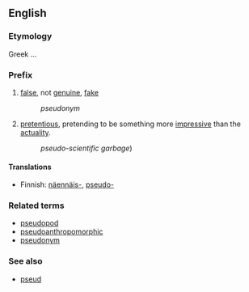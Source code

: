 ==English==
===Etymology===
Greek ... <!--more needed here-->

===Prefix===
#[[false]], not [[genuine]], [[fake]]
#:''pseudonym''
#[[pretentious]], pretending to be something more [[impressive]] than the [[actuality]].
#:''pseudo-scientific garbage'')

====Translations====

*Finnish: [[näennäis-]], [[pseudo-]]

===Related terms===
*[[pseudopod]]
*[[pseudoanthropomorphic]]
*[[pseudonym]]

===See also===
*[[pseud]]